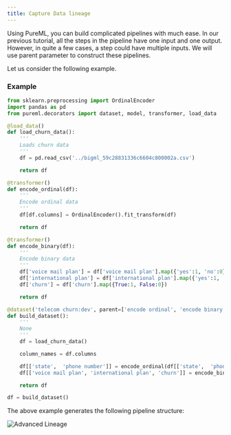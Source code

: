 ```yaml
---
title: Capture Data lineage
---
```


Using PureML, you can build complicated pipelines with much ease. In our previous tutorial, all the steps in the pipeline have one input and one output. However, in quite a few cases, a step could have multiple inputs. We will use parent parameter to construct these pipelines.

Let us consider the following example.

### Example

```python
from sklearn.preprocessing import OrdinalEncoder
import pandas as pd
from pureml.decorators import dataset, model, transformer, load_data

@load_data()
def load_churn_data():
    '''
    Loads churn data
    '''
    df = pd.read_csv('../bigml_59c28831336c6604c800002a.csv')

    return df

@transformer()
def encode_ordinal(df):
    '''
    Encode ordinal data
    '''
    df[df.columns] = OrdinalEncoder().fit_transform(df)

    return df

@transformer()
def encode_binary(df):
    '''
    Encode binary data
    '''
    df['voice mail plan'] = df['voice mail plan'].map({'yes':1, 'no':0})
    df['international plan'] = df['international plan'].map({'yes':1, 'no':0})
    df['churn'] = df['churn'].map({True:1, False:0})

    return df

@dataset('telecom churn:dev', parent=['encode ordinal', 'encode binary'])
def build_dataset():
    '''
    None
    '''
    df = load_churn_data()

    column_names = df.columns

    df[['state',  'phone number']] = encode_ordinal(df[['state',  'phone number']])
    df[['voice mail plan', 'international plan', 'churn']] = encode_binary(df[['voice mail plan', 'international plan', 'churn']])

    return df

df = build_dataset()
```

The above example generates the following pipeline structure:

<img src="/images/lineageAdvanced.png" alt="Advanced Lineage" />
